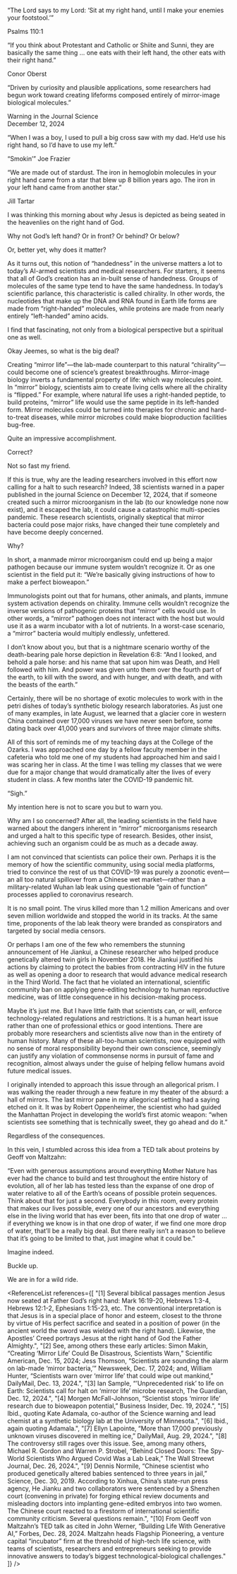 
<Epigraph>
<p>“The Lord says to my Lord: ‘Sit at my right hand, until I make your enemies your footstool.’”</p>
<div className="epigraph-author"><p>Psalms 110:1</p></div>

<p>“If you think about Protestant and Catholic or Shiite and Sunni, they are basically the same thing … one eats with their left hand, the other eats with their right hand.”</p>
<div className="epigraph-author"><p>Conor Oberst</p></div>

<p>“Driven by curiosity and plausible applications, some researchers had begun work toward creating lifeforms composed entirely of mirror-image biological molecules.”</p>
<div className="epigraph-author"><p>Warning in the Journal Science<br/>December 12, 2024</p></div>

<p>“When I was a boy, I used to pull a big cross saw with my dad. He’d use his right hand, so I’d have to use my left.”</p>
<div className="epigraph-author"><p>“Smokin’” Joe Frazier</p></div>

<p>“We are made out of stardust. The iron in hemoglobin molecules in your right hand came from a star that blew up 8 billion years ago. The iron in your left hand came from another star.”</p>
<div className="epigraph-author"><p>Jill Tartar</p></div>
</Epigraph>

I was thinking this morning about why Jesus is depicted as being seated in the heavenlies on the right hand of God.<Footnote number={1} />

Why not God’s left hand? Or in front? Or behind? Or below?

Or, better yet, why does it matter?

As it turns out, this notion of “handedness” in the universe matters a lot to today’s AI-armed scientists and medical researchers. For starters, it seems that all of God’s creation has an in-built sense of handedness. Groups of molecules of the same type tend to have the same handedness. In today’s scientific parlance, this characteristic is called chirality. In other words, the nucleotides that make up the DNA and RNA found in Earth life forms are made from “right-handed” molecules, while proteins are made from nearly entirely “left-handed” amino acids.<Footnote number={2} />

I find that fascinating, not only from a biological perspective but a spiritual one as well.

Okay Jeemes, so what is the big deal?

Creating “mirror life”—the lab-made counterpart to this natural “chirality”—could become one of science’s greatest breakthroughs. Mirror-image biology inverts a fundamental property of life: which way molecules point. In “mirror” biology, scientists aim to create living cells where all the chirality is “flipped.” For example, where natural life uses a right-handed peptide, to build proteins, “mirror” life would use the same peptide in its left-handed form. Mirror molecules could be turned into therapies for chronic and hard-to-treat diseases, while mirror microbes could make bioproduction facilities bug-free.<Footnote number={3} />

Quite an impressive accomplishment.

Correct?

Not so fast my friend.

If this is true, why are the leading researchers involved in this effort now calling for a halt to such research? Indeed, 38 scientists warned in a paper published in the journal Science on December 12, 2024, that if someone created such a mirror microorganism in the lab (to our knowledge none now exist), and it escaped the lab, it could cause a catastrophic multi-species pandemic.<Footnote number={4} /> These research scientists, originally skeptical that mirror bacteria could pose major risks, have changed their tune completely and have become deeply concerned.

Why?

In short, a manmade mirror microorganism could end up being a major pathogen because our immune system wouldn’t recognize it. Or as one scientist in the field put it: “We’re basically giving instructions of how to make a perfect bioweapon.”<Footnote number={5} />

Immunologists point out that for humans, other animals, and plants, immune system activation depends on chirality. Immune cells wouldn’t recognize the inverse versions of pathogenic proteins that “mirror” cells would use. In other words, a “mirror” pathogen does not interact with the host but would use it as a warm incubator with a lot of nutrients. In a worst-case scenario, a “mirror” bacteria would multiply endlessly, unfettered.<Footnote number={6} />

I don’t know about you, but that is a nightmare scenario worthy of the death-bearing pale horse depiction in Revelation 6:8: “And I looked, and behold a pale horse: and his name that sat upon him was Death, and Hell followed with him. And power was given unto them over the fourth part of the earth, to kill with the sword, and with hunger, and with death, and with the beasts of the earth.”

Certainly, there will be no shortage of exotic molecules to work with in the petri dishes of today’s synthetic biology research laboratories. As just one of many examples, in late August, we learned that a glacier core in western China contained over 17,000 viruses we have never seen before, some dating back over 41,000 years and survivors of three major climate shifts.<Footnote number={7} />

All of this sort of reminds me of my teaching days at the College of the Ozarks. I was approached one day by a fellow faculty member in the cafeteria who told me one of my students had approached him and said I was scaring her in class. At the time I was telling my classes that we were due for a major change that would dramatically alter the lives of every student in class. A few months later the COVID-19 pandemic hit.

“Sigh.”

My intention here is not to scare you but to warn you.

Why am I so concerned? After all, the leading scientists in the field have warned about the dangers inherent in “mirror” microorganisms research and urged a halt to this specific type of research. Besides, other insist, achieving such an organism could be as much as a decade away.

I am not convinced that scientists can police their own. Perhaps it is the memory of how the scientific community, using social media platforms, tried to convince the rest of us that COVID-19 was purely a zoonotic event—an all too natural spillover from a Chinese wet market—rather than a military-related Wuhan lab leak using questionable “gain of function” processes applied to coronavirus research.<Footnote number={8} />

It is no small point. The virus killed more than 1.2 million Americans and over seven million worldwide and stopped the world in its tracks. At the same time, proponents of the lab leak theory were branded as conspirators and targeted by social media censors.

Or perhaps I am one of the few who remembers the stunning announcement of He Jiankui, a Chinese researcher who helped produce genetically altered twin girls in November 2018. He Jiankui justified his actions by claiming to protect the babies from contracting HIV in the future as well as opening a door to research that would advance medical research in the Third World. The fact that he violated an international, scientific community ban on applying gene-editing technology to human reproductive medicine, was of little consequence in his decision-making process.<Footnote number={9} />

Maybe it’s just me. But I have little faith that scientists can, or will, enforce technology-related regulations and restrictions. It is a human heart issue rather than one of professional ethics or good intentions. There are probably more researchers and scientists alive now than in the entirety of human history. Many of these all-too-human scientists, now equipped with no sense of moral responsibility beyond their own conscience, seemingly can justify any violation of commonsense norms in pursuit of fame and recognition, almost always under the guise of helping fellow humans avoid future medical issues.

I originally intended to approach this issue through an allegorical prism. I was walking the reader through a new feature in my theater of the absurd: a hall of mirrors. The last mirror pane in my allegorical setting had a saying etched on it. It was by Robert Oppenheimer, the scientist who had guided the Manhattan Project in developing the world’s first atomic weapon: “when scientists see something that is technically sweet, they go ahead and do it.”

Regardless of the consequences.

In this vein, I stumbled across this idea from a TED talk about proteins by Geoff von Maltzahn:

“Even with generous assumptions around everything Mother Nature has ever had the chance to build and test throughout the entire history of evolution, all of her lab has tested less than the expanse of one drop of water relative to all of the Earth’s oceans of possible protein sequences. Think about that for just a second. Everybody in this room, every protein that makes our lives possible, every one of our ancestors and everything else in the living world that has ever been, fits into that one drop of water … if everything we know is in that one drop of water, if we find one more drop of water, that’ll be a really big deal. But there really isn’t a reason to believe that it’s going to be limited to that, just imagine what it              could be.”<Footnote number={10} /> 

Imagine indeed.

Buckle up.

We are in for a wild ride.

<ReferenceList references={[
  "[1] Several biblical passages mention Jesus now seated at Father God’s right hand: Mark 16:19-20, Hebrews 1:3-4, Hebrews 12:1-2, Ephesians 1:15-23, etc. The conventional interpretation is that Jesus is in a special place of honor and esteem, closest to the throne by virtue of His perfect sacrifice and seated in a position of power (in the ancient world the sword was wielded with the right hand). Likewise, the Apostles’ Creed portrays Jesus at the right hand of God the Father Almighty.",
  "[2] See, among others these early articles: Simon Makin, “Creating ‘Mirror Life’ Could Be Disastrous, Scientists Warn,” Scientific American, Dec. 15, 2024; Jess Thomson, “Scientists are sounding the alarm on lab-made ‘mirror bacteria,’” Newsweek, Dec. 17, 2024; and, William Hunter, “Scientists warn over ‘mirror life’ that could wipe out mankind,” DailyMail, Dec. 13, 2024.",
  "[3] Ian Sample, “’Unprecedented risk’ to life on Earth: Scientists call for halt on ‘mirror life’ microbe research, The Guardian, Dec. 12, 2024.",
  "[4] Morgen McFall-Johnson, “Scientist stops ‘mirror life’ research due to bioweapon potential,” Business Insider, Dec. 19, 2024.",
  "[5] Ibid., quoting Kate Adamala, co-author of the Science warning and lead chemist at a synthetic biology lab at the University of Minnesota.",
  "[6] Ibid., again quoting Adamala.",
  "[7] Ellyn Lapointe, “More than 17,000 previously unknown viruses discovered in melting ice,” DailyMail, Aug. 29, 2024.",
  "[8] The controversy still rages over this issue. See, among many others, Michael R. Gordon and Warren P. Strobel, “Behind Closed Doors: The Spy-World Scientists Who Argued Covid Was a Lab Leak,” The Wall Streewt Journal, Dec. 26, 2024.",
  "[9] Dennis Normile, “Chinese scientist who produced genetically altered babies sentenced to three years in jail,” Science, Dec. 30, 2019. According to Xinhua, China’s state-run press agency, He Jianku and two collaborators were sentenced by a Shenzhen court (convening in private) for forging ethical review documents and misleading doctors into implanting gene-edited embryos into two women. The Chinese court reacted to a firestorm of international scientific community criticism. Several questions remain.",
  "[10] From Geoff von Maltzahn’s TED talk as cited in John Werner, “Building Life With Generative AI,” Forbes, Dec. 28, 2024. Maltzahn heads Flagship Pioneering, a venture capital “incubator” firm at the threshold of high-tech life science, with teams of scientists, researchers and entrepreneurs seeking to provide innovative answers to today’s biggest technological-biological challenges."
]} />